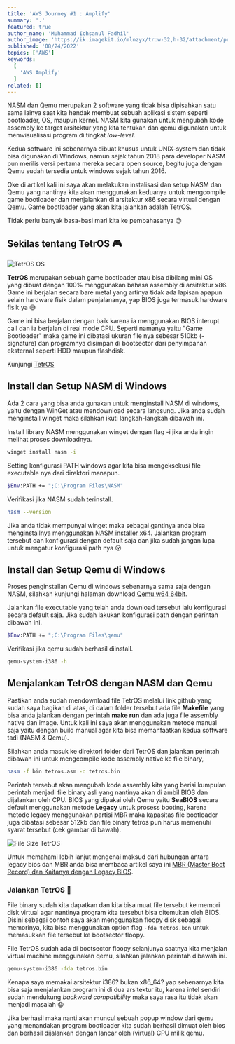 ---
title: 'AWS Journey #1 : Amplify'
summary: '.'
featured: true
author_name: 'Muhammad Ichsanul Fadhil'
author_image: 'https://ik.imagekit.io/mlnzyx/tr:w-32,h-32/attachment/profile.webp'
published: '08/24/2022'
topics: ['AWS']
keywords:
  [
    'AWS Amplify'
  ]
related: []
---

NASM dan Qemu merupakan 2 software yang tidak bisa dipisahkan satu sama lainya saat kita hendak membuat sebuah aplikasi sistem seperti bootloader, OS, maupun kernel. NASM kita gunakan untuk mengubah kode assembly ke target arsitektur yang kita tentukan dan qemu digunakan untuk memvisualisasi program di tingkat *low-level*.

Kedua software ini sebenarnya dibuat khusus untuk UNIX-system dan tidak bisa digunakan di Windows, namun sejak tahun 2018 para developer NASM pun merilis versi pertama mereka secara open source, begitu juga dengan Qemu sudah tersedia untuk windows sejak tahun 2016.

Oke di artikel kali ini saya akan melakukan instalisasi dan setup NASM dan Qemu yang nantinya kita akan menggunakan keduanya untuk mengcompile game bootloader dan menjalankan di arsitektur x86 secara virtual dengan Qemu. Game bootloader yang akan kita jalankan adalah TetrOS.

Tidak perlu banyak basa-basi mari kita ke pembahasanya 😉

## Sekilas tentang TetrOS 🎮

![TetrOS OS](https://ik.imagekit.io/uvma3bkbp/brave_PJAxrPZCHj_Jv1nYzrZW.png?ik-sdk-version=javascript-1.4.3&updatedAt=1658495424776 'TetrOS OS')

**TetrOS** merupakan sebuah game bootloader atau bisa dibilang mini OS yang dibuat dengan 100% menggunakan bahasa assembly di arsitektur x86. Game ini berjalan secara bare metal yang artinya tidak ada lapisan apapun selain hardware fisik dalam penjalananya, yap BIOS juga termasuk hardware fisik ya 😅

Game ini bisa berjalan dengan baik karena ia menggunakan BIOS interupt call dan ia berjalan di real mode CPU. Seperti namanya yaitu "Game Bootloader" maka game ini dibatasi ukuran file nya sebesar 510kb (-signature) dan programnya disimpan di bootsector dari penyimpanan eksternal seperti HDD maupun flashdisk.

Kunjungi [TetrOS](https://github.com/daniel-e/tetros)

## Install dan Setup NASM di Windows

Ada 2 cara yang bisa anda gunakan untuk menginstall NASM di windows, yaitu dengan WinGet atau mendownload secara langsung. Jika anda sudah menginstall winget maka silahkan ikuti langkah-langkah dibawah ini.

Install library NASM menggunakan winget dengan flag -i jika anda ingin melihat proses downloadnya.

```bash
winget install nasm -i
```

Setting konfigurasi PATH windows agar kita bisa mengeksekusi file executable nya dari direktori manapun.

```bash
$Env:PATH += ";C:\Program Files\NASM"
```

Verifikasi jika NASM sudah terinstall.

```bash
nasm --version
```
Jika anda tidak mempunyai winget maka sebagai gantinya anda bisa menginstallnya menggunakan [NASM installer x64](https://www.nasm.us/pub/nasm/releasebuilds/2.14.02/win64/). Jalankan program tersebut dan konfigurasi dengan default saja dan jika sudah jangan lupa untuk mengatur konfigurasi path nya 😗

## Install dan Setup Qemu di Windows

Proses penginstallan Qemu di windows sebenarnya sama saja dengan NASM, silahkan kunjungi halaman download [Qemu w64 64bit](https://qemu.weilnetz.de/w64/2022/).

Jalankan file executable yang telah anda download tersebut lalu konfigurasi secara default saja. Jika sudah lakukan konfigurasi path dengan perintah dibawah ini.

```bash
$Env:PATH += ";C:\Program Files\qemu"
```

Verifikasi jika qemu sudah berhasil diinstall.

```bash
qemu-system-i386 -h
```

## Menjalankan TetrOS dengan NASM dan Qemu

Pastikan anda sudah mendownload file TetrOS melalui link github yang sudah saya bagikan di atas, di dalam folder tersebut ada file **Makefile** yang bisa anda jalankan dengan perintah **make run** dan ada juga file assembly native dan image. Untuk kali ini saya akan menggunakan metode manual saja yaitu dengan build manual agar kita bisa memanfaatkan kedua software tadi (NASM & Qemu).

Silahkan anda masuk ke direktori folder dari TetrOS dan jalankan perintah dibawah ini untuk mengcompile kode assembly native ke file binary,

```bash
nasm -f bin tetros.asm -o tetros.bin
```

Perintah tersebut akan mengubah kode assembly kita yang berisi kumpulan perintah menjadi file binary asli yang nantinya akan di ambil BIOS dan dijalankan oleh CPU. BIOS yang dipakai oleh Qemu yaitu **SeaBIOS** secara default menggunakan metode **Legacy** untuk prosess booting, karena metode legacy menggunakan partisi MBR maka kapasitas file bootloader juga dibatasi sebesar 512kb dan file binary tetros pun harus memenuhi syarat tersebut (cek gambar di bawah).

![File Size TetrOS](https://ik.imagekit.io/uvma3bkbp/powershell_6QMsvIQeTW_QO2uJsAg6.png?ik-sdk-version=javascript-1.4.3&updatedAt=1658538557718 'File Size TetrOS')

Untuk memahami lebih lanjut mengenai maksud dari hubungan antara legacy bios dan MBR anda bisa membaca artikel saya ini [MBR (Master Boot Record) dan Kaitanya dengan Legacy BIOS](https://muhammadichsan.com/blog/mbr-dan-legacy-bios).

### Jalankan TetrOS 🎠

File binary sudah kita dapatkan dan kita bisa muat file tersebut ke memori disk virtual agar nantinya program kita tersebut bisa ditemukan oleh BIOS. Disini sebagai contoh saya akan menggunakan floopy disk sebagai memorinya, kita bisa menggunakan option flag `-fda tetros.bon` untuk memasukkan file tersebut ke bootsector floopy.

File TetrOS sudah ada di bootsector floopy selanjunya saatnya kita menjalan virtual machine menggunakan qemu, silahkan jalankan perintah dibawah ini.

```bash
qemu-system-i386 -fda tetros.bin
```

Kenapa saya memakai arsitektur i386? bukan x86_64? yap sebenarnya kita bisa saja menjalankan program ini di dua arsitektur itu, karena intel sendiri sudah mendukung *backward compatibility* maka saya rasa itu tidak akan menjadi masalah 😀

Jika berhasil maka nanti akan muncul sebuah popup window dari qemu yang menandakan program bootloader kita sudah berhasil dimuat oleh bios dan berhasil dijalankan dengan lancar oleh (virtual) CPU milik qemu.

